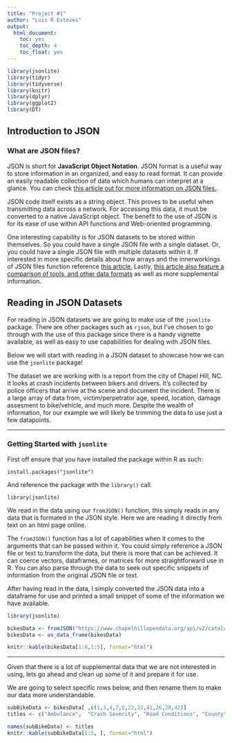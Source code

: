 ```yaml
---
title: "Project #1"
author: "Luis R Esteves"
output:
  html_document:
    toc: yes
    toc_depth: 4
    toc_float: yes
---
```


```r
library(jsonlite)
library(tidyr)
library(tidyverse)
library(knitr)
library(dplyr)
library(ggplot2)
library(DT)
```

## **Introduction to JSON**


### **What are JSON files?**

JSON is short for **JavaScript Object Notation**. JSON format is a useful way to store information in an organized, and easy to read format. It can provide an easily readable collection of data which humans can interpret at a glance. You can check [this article out for more information on JSON files.](https://www.copterlabs.com/json-what-it-is-how-it-works-how-to-use-it/).

JSON code itself exists as a string object. This proves to be useful when transmitting data across a network. For accessing this data, it must be converted to a native JavaScript object. The benefit to the use of JSON is for its ease of use within API functions and Web-oriented programming. 

One interesting capability is for JSON datasets to be stored within themselves. So you could have a single JSON file with a single dataset. Or, you could have a single JSON file with multiple datasets within it. If interested in more specific details about how arrays and the innerworkings of JSON files function reference [this article.](https://developer.mozilla.org/en-US/docs/Learn/JavaScript/Objects/JSON) Lastly, [this article also feature a comparison of tools, and other data formats](https://www.impressivewebs.com/what-is-json-introduction-guide-for-beginners/) as well as more supplemental information. 

## **Reading in JSON Datasets**

For reading in JSON datasets we are going to make use of the `jsonlite` package. There are other packages such as `rjson`, but I've chosen to go through with the use of this package since there is a handy vignette available, as well as easy to use capabilities for dealing with JSON files. 

Below we will start with reading in a JSON dataset to showcase how we can use the `jsonlite` package!

The dataset we are working with is a report from the city of Chapel Hill, NC. It looks at crash incidents between bikers and drivers. It's collected by police officers that arrive at the scene and document the incident. There is a large array of data from, victim/perpetrator age, speed, location, damage assesment to bike/vehicle, and much more. Despite the wealth of information, for our example we will likely be trimming the data to use just a few datapoints. 

-----------------------------------------------------------------------------------------------------------------------------------------------------------------


### **Getting Started with `jsonlite`**

First off ensure that you have installed the package within R as such:

`install.packages("jsonlite")`

And reference the package with the `library()` call. 

`library(jsonlite)`

We read in the data using our `fromJSON()` function, this simply reads in any data that is formated in the JSON style. Here we are reading it directly from text on an html page online. 

The `fromJSON()` function has a lot of capabilities when it comes to the arguments that can be passed within it. You could simply reference a JSON file or text to transform the data, but there is more that can be achieved. It can coerce vectors, dataframes, or matrices for more straightforward use in R. You can also parse through the data to seek out specific snippets of information from the original JSON file or text. 

After having read in the data, I simply converted the JSON data into a dataframe for use and printed a small snippet of some of the information we have available. 
```r
library(jsonlite)

bikesData <- fromJSON("https://www.chapelhillopendata.org/api/v2/catalog/datasets/bicycle-crash-data-chapel-hill-region/exports/json")
bikesData <- as_data_frame(bikesData)

knitr::kable(bikesData[1:8,1:5], format="html")
```

-----------------------------------------------------------------------------------------------------------------------------------------------------------------

Given that there is a lot of supplemental data that we are not interested in using, lets go ahead and clean up some of it and prepare it for use. 

We are going to select specific rows below, and then rename them to make our data more understandable. 


```r
subBikeData <- bikesData[ ,c(1,3,4,7,8,23,22,41,26,28,42)]
titles <- c("Ambulance",  "Crash Severity", "Road Conditions", "County", "Month", "Driver Injury", "Biker Age", "Driver Age", "Driver Intoxicated", "Light Conditions", "Weather Conditions")

names(subBikeData) <- titles
knitr::kable(subBikeData[1:5, ], format="html")
```


